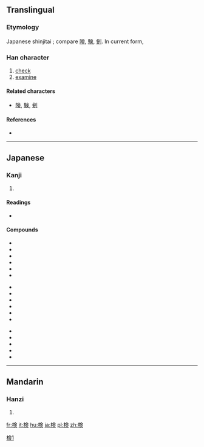 {{also|檢|检}}
==Translingual==
{{ja-forms|検|[[检]]|[[檢]]}}

===Etymology===
Japanese shinjitai {{Han simp|檢|f=僉|t=㑒}}; compare [[険]], [[験]], [[剣]]. In current form, {{Han compound|木|㑒}}

===Han character===
{{Han char|rn=75|rad=木|as=08|sn=12|four=|canj=木人一人 (DOMO), X木人一人 (XDOMO)|ids=⿰[[木]][[㑒]]}}

# [[check]]
# [[examine]]

====Related characters====
* [[険]], [[験]], [[剣]]

====References====
* {{Han ref|kx=0537.131|dkj=15065|hdz=21235.031|uh=691C|ud=26908}}

----

==Japanese==

===Kanji===
{{ja-kanji|grade=5|rs=木08|style=s|kyu=檢}}

# {{defn|lang=ja|sort=木08}}

====Readings====
* {{ja-readings|on=[[けん]] (ken)|kun=[[しらべる]] (shiraberu)}}

====Compounds====
{{top3}}
*{{l|ja|sc=Jpan|検案|tr=けんあん, ken'an}}
*{{l|ja|sc=Jpan|検印|tr=けんいん, ken'in}}
*{{l|ja|sc=Jpan|検疫|tr=けんえき, ken'eki}}
*{{l|ja|sc=Jpan|検閲|tr=けんえつ, ken'etsu}}
*{{l|ja|sc=Jpan|検挙|tr=けんきょ, kenkyo}}
*{{l|ja|sc=Jpan|検査|tr=けんさ, kensa}}
{{mid3}}
*{{l|ja|sc=Jpan|検索|tr=けんさく, kensaku}}
*{{l|ja|sc=Jpan|検察|tr=けんさつ, kensatsu}}
*{{l|ja|sc=Jpan|検視|tr=けんし, kenshi}}
*{{l|ja|sc=Jpan|検死|tr=けんし, kenshi}}
*{{l|ja|sc=Jpan|検使|tr=けんし, kenshi}}
*{{l|ja|sc=Jpan|検事|tr=けんじ, kenji}}
{{mid3}}
*{{l|ja|sc=Jpan|検証|tr=けんしょう, kenshō}}
*{{l|ja|sc=Jpan|検正|tr=けんしょう, kenshō}}
*{{l|ja|sc=Jpan|検定|tr=けんてい, kentei}}
*{{l|ja|sc=Jpan|検討|tr=けんとう, kentō}}
*{{l|ja|sc=Jpan|検品|tr=けんぴん, kenpin}}
{{bottom}}

----

==Mandarin==

===Hanzi===
{{cmn-hanzi|pin=[[jiǎn]] ([[jian3]])|wg=chien<sup>3</sup>}}

# {{defn|lang=cmn|sort=木08}}

[[Category:CJKV characters simplified differently in Japan and China|檢1]]

[[fr:検]]
[[it:検]]
[[hu:検]]
[[ja:検]]
[[pl:検]]
[[zh:検]]